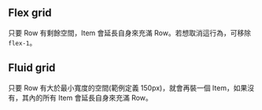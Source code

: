 
## Flex grid

只要 Row 有剩餘空間，Item 會延長自身來充滿 Row。若想取消這行為，可移除 `flex-1`。

<ComponentDemo componentId="grid" variantId="FlexGrid" />

## Fluid grid

只要 Row 有大於最小寬度的空間(範例定義 150px)，就會再裝一個 Item，如果沒有，其內的所有 Item 會延長自身來充滿 Row。

<ComponentDemo componentId="grid" variantId="FluidGrid" />


